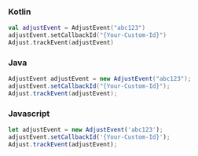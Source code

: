 <Tabs>
<Tab sync="kotlin">

### Kotlin

```kotlin
val adjustEvent = AdjustEvent("abc123")
adjustEvent.setCallbackId("{Your-Custom-Id}")
Adjust.trackEvent(adjustEvent)
```

</Tab>

<Tab sync="java">

### Java

```java
AdjustEvent adjustEvent = new AdjustEvent("abc123");
adjustEvent.setCallbackId("{Your-Custom-Id}");
Adjust.trackEvent(adjustEvent);
```
</Tab>

<Tab sync="js">

### Javascript

```js
let adjustEvent = new AdjustEvent('abc123');
adjustEvent.setCallbackId('{Your-Custom-Id}');
Adjust.trackEvent(adjustEvent);
```

</Tab>
</Tabs>
